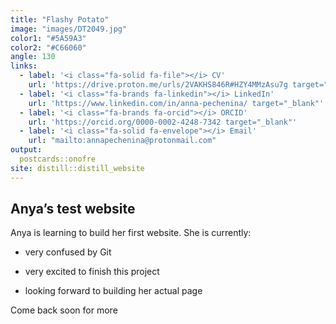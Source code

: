 ```yaml
---
title: "Flashy Potato"
image: "images/DT2049.jpg"
color1: "#5A59A3"
color2: "#C66060"
angle: 130
links:
  - label: '<i class="fa-solid fa-file"></i> CV'
    url: 'https://drive.proton.me/urls/2VAKHS846R#HZY4MMzAsu7g target="_blank"'
  - label: '<i class="fa-brands fa-linkedin"></i> LinkedIn'
    url: 'https://www.linkedin.com/in/anna-pechenina/ target="_blank"'
  - label: '<i class="fa-brands fa-orcid"></i> ORCID'
    url: 'https://orcid.org/0000-0002-4248-7342 target="_blank"'
  - label: '<i class="fa-solid fa-envelope"></i> Email'
    url: "mailto:annapechenina@protonmail.com"
output:
  postcards::onofre
site: distill::distill_website
---
```


## Anya's test website

Anya is learning to build her first website. She is currently:

-   very confused by Git

-   very excited to finish this project

-   looking forward to building her actual page

Come back soon for more

